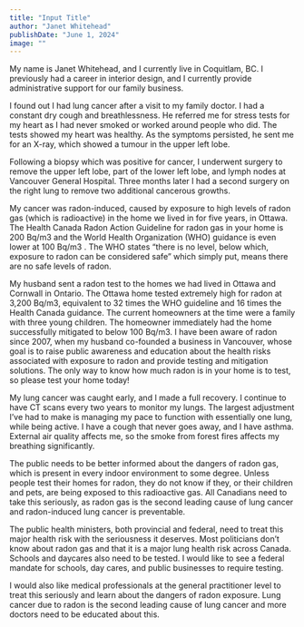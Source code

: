 ```yaml
---
title: "Input Title"
author: "Janet Whitehead"
publishDate: "June 1, 2024"
image: ""
---
```


My name is Janet Whitehead, and I currently live in Coquitlam, BC. I previously had a career in interior design, and I currently provide administrative support for our family business.

I found out I had lung cancer after a visit to my family doctor. I had a constant dry cough and breathlessness. He referred me for stress tests for my heart as I had never smoked or worked around people who did. The tests showed my heart was healthy. As the symptoms persisted, he sent me for an X-ray, which showed a tumour in the upper left lobe.

Following a biopsy which was positive for cancer, I underwent surgery to remove the upper left lobe, part of the lower left lobe, and lymph nodes at Vancouver General Hospital. Three months later I had a second surgery on the right lung to remove two additional cancerous growths.

My cancer was radon-induced, caused by exposure to high levels of radon gas (which is radioactive) in the home we lived in for five years, in Ottawa. The Health Canada Radon Action Guideline for radon gas in your home is 200 Bq/m3 and the World Health Organization (WHO) guidance is even lower at 100 Bq/m3 . The WHO states “there is no level, below which, exposure to radon can be considered safe” which simply put, means there are no safe levels of radon.

My husband sent a radon test to the homes we had lived in Ottawa and Cornwall in Ontario. The Ottawa home tested extremely high for radon at 3,200 Bq/m3, equivalent to 32 times the WHO guideline and 16 times the Health Canada guidance. The current homeowners at the time were a family with three young children. The homeowner immediately had the home successfully mitigated to below 100 Bq/m3. I have been aware of radon since 2007, when my husband co-founded a business in Vancouver, whose goal is to raise public awareness and education about the health risks associated with exposure to radon and provide testing and mitigation solutions. The only way to know how much radon is in your home is to test, so please test your home today!

My lung cancer was caught early, and I made a full recovery. I continue to have CT scans every two years to monitor my lungs. The largest adjustment I’ve had to make is managing my pace to function with essentially one lung, while being active. I have a cough that never goes away, and I have asthma. External air quality affects me, so the smoke from forest fires affects my breathing significantly.

The public needs to be better informed about the dangers of radon gas, which is present in every indoor environment to some degree. Unless people test their homes for radon, they do not know if they, or their children and pets, are being exposed to this radioactive gas. All Canadians need to take this seriously, as radon gas is the second leading cause of lung cancer and radon-induced lung cancer is preventable.

The public health ministers, both provincial and federal, need to treat this major health risk with the seriousness it deserves. Most politicians don’t know about radon gas and that it is a major lung health risk across Canada. Schools and daycares also need to be tested. I would like to see a federal mandate for schools, day cares, and public businesses to require testing.

I would also like medical professionals at the general practitioner level to treat this seriously and learn about the dangers of radon exposure. Lung cancer due to radon is the second leading cause of lung cancer and more doctors need to be educated about this.
